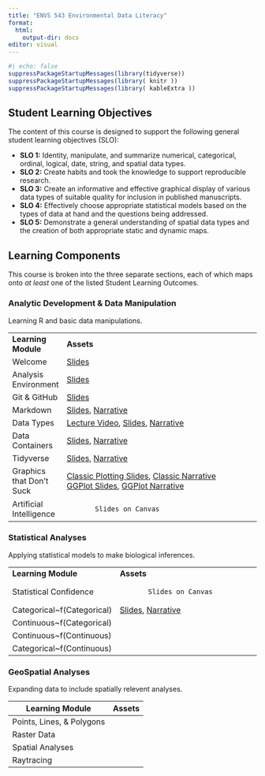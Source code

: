 ```yaml
---
title: "ENVS 543 Environmental Data Literacy"
format: 
  html:
    output-dir: docs
editor: visual
---
```


```r
#| echo: false
suppressPackageStartupMessages(library(tidyverse))
suppressPackageStartupMessages(library( knitr ))
suppressPackageStartupMessages(library( kableExtra ))

```

## Student Learning Objectives

The content of this course is designed to support the following general student learning objectives (SLO):

-   **SLO 1:** Identity, manipulate, and summarize numerical, categorical, ordinal, logical, date, string, and spatial data types.\
-   **SLO 2:** Create habits and took the knowledge to support reproducible research.\
-   **SLO 3:** Create an informative and effective graphical display of various data types of suitable quality for inclusion in published manuscripts.\
-   **SLO 4:** Effectively choose appropriate statistical models based on the types of data at hand and the questions being addressed.\
-   **SLO 5:** Demonstrate a general understanding of spatial data types and the creation of both appropriate static and dynamic maps.

## Learning Components

This course is broken into the three separate sections, each of which maps onto *at least* one of the listed Student Learning Outcomes.

### Analytic Development & Data Manipulation

Learning R and basic data manipulations.

+--------------------------+-------------------------------------------------------------------------------------------------------------------------------------------------------------------------------------------------+
| **Learning Module**      | **Assets**                                                                                                                                                                                      |
+--------------------------+-------------------------------------------------------------------------------------------------------------------------------------------------------------------------------------------------+
| Welcome                  | [Slides](welcome_slides.html)                                                                                                                                                                   |
+--------------------------+-------------------------------------------------------------------------------------------------------------------------------------------------------------------------------------------------+
| Analysis Environment     | [Slides](analysis_environment_slides.html)                                                                                                                                                      |
+--------------------------+-------------------------------------------------------------------------------------------------------------------------------------------------------------------------------------------------+
| Git & GitHub             | [Slides](git_github_slides.html)                                                                                                                                                                |
+--------------------------+-------------------------------------------------------------------------------------------------------------------------------------------------------------------------------------------------+
| Markdown                 | [Slides](markdown_slides.html), [Narrative](markdown.html)                                                                                                                                      |
+--------------------------+-------------------------------------------------------------------------------------------------------------------------------------------------------------------------------------------------+
| Data Types               | [Lecture Video](https://youtu.be/23GLGUvRGcY), [Slides](data_types_slides.html), [Narrative](data_types.html)                                                                                   |
+--------------------------+-------------------------------------------------------------------------------------------------------------------------------------------------------------------------------------------------+
| Data Containers          | [Slides](data_containers_slides.html), [Narrative](data_containers.html)                                                                                                                        |
+--------------------------+-------------------------------------------------------------------------------------------------------------------------------------------------------------------------------------------------+
| Tidyverse                | [Slides](tidyverse_slides.html), [Narrative](tidyverse.html)                                                                                                                                    |
+--------------------------+-------------------------------------------------------------------------------------------------------------------------------------------------------------------------------------------------+
| Graphics that Don't Suck | [Classic Plotting Slides](classic_graphics_slides.html), [Classic Narrative](classic_graphics.html)<br/> [GGPlot Slides](ggplot_graphics_slides.html), [GGPlot Narrative](ggplot_graphics.html) |
+--------------------------+-------------------------------------------------------------------------------------------------------------------------------------------------------------------------------------------------+
| Artificial Intelligence  | ```                                                                                                                                                                                             |
|                          |        Slides on Canvas                                                                                                                                                                         |
|                          | ```                                                                                                                                                                                             |
+--------------------------+-------------------------------------------------------------------------------------------------------------------------------------------------------------------------------------------------+

### Statistical Analyses

Applying statistical models to make biological inferences.

+-----------------------------+------------------------------------------------------------------------------------------------+
| **Learning Module**         | **Assets**                                                                                     |
+-----------------------------+------------------------------------------------------------------------------------------------+
| Statistical Confidence      | ```                                                                                            |
|                             |        Slides on Canvas                                                                        |
|                             | ```                                                                                            |
+-----------------------------+------------------------------------------------------------------------------------------------+
| Categorical\~f(Categorical) | [Slides](analyses_discrete_discrete_slides.html), [Narrative](analyses_discrete_discrete.html) |
+-----------------------------+------------------------------------------------------------------------------------------------+
| Continuous\~f(Categorical)  |                                                                                                |
+-----------------------------+------------------------------------------------------------------------------------------------+
| Continuous\~f(Continuous)   |                                                                                                |
+-----------------------------+------------------------------------------------------------------------------------------------+
| Categorical\~f(Continuous)  |                                                                                                |
+-----------------------------+------------------------------------------------------------------------------------------------+

### GeoSpatial Analyses

Expanding data to include spatially relevent analyses.

| Learning Module           | Assets |
|---------------------------|--------|
| Points, Lines, & Polygons |        |
| Raster Data               |        |
| Spatial Analyses          |        |
| Raytracing                |        |
